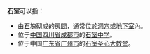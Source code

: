 '''石室'''可以指：

* 由[[石塊|石塊]]砌成的[[建築空間|房間]]，通常位於[[洞穴|洞穴]]或[[地下室|地下室]]內。
* 位于[[中华人民共和国|中国]][[四川省|四川省]][[成都市|成都市]]的[[石室中学|石室中学]]。
* 位于中国[[广东省|广东省]][[广州市|广州市]]的[[石室圣心大教堂|石室圣心大教堂]]。

{{disambig|Cat=二字建築物消歧義|S石}}